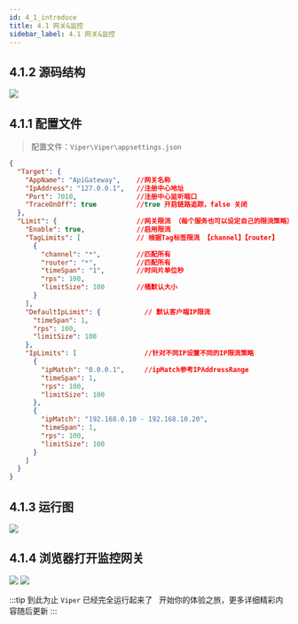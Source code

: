 ```yaml
---
id: 4_1_introduce
title: 4.1 网关&监控
sidebar_label: 4.1 网关&监控
---
```


## 4.1.2 源码结构

<div style={{width:"100%",textAlign:"center"}}>
    <img src={useBaseUrl("img/getway.jpg")} />
</div>

## 4.1.1 配置文件

>   配置文件：`Viper\Viper\appsettings.json`

```json
{
  "Target": {
    "AppName": "ApiGateway",    //网关名称
    "IpAddress": "127.0.0.1",   //注册中心地址
    "Port": 7010,               //注册中心监听端口
    "TraceOnOff": true          //true 开启链路追踪，false 关闭
  },
  "Limit": {                    //网关限流 （每个服务也可以设定自己的限流策略）
    "Enable": true,             //启用限流
    "TagLimits": [              // 根据Tag标签限流 【channel】【router】
      {
        "channel": "*",         //匹配所有
        "router": "*",          //匹配所有
        "timeSpan": "1",        //时间片单位秒
        "rps": 100,
        "limitSize": 100        //桶默认大小
      }
    ],
    "DefaultIpLimit": {           // 默认客户端IP限流
      "timeSpan": 1,
      "rps": 100,
      "limitSize": 100
    },
    "IpLimits": [                 //针对不同IP设置不同的IP限流策略
      {
        "ipMatch": "0.0.0.1",     //ipMatch参考IPAddressRange
        "timeSpan": 1,
        "rps": 100,
        "limitSize": 100
      },
      {
        "ipMatch": "192.168.0.10 - 192.168.10.20",
        "timeSpan": 1,
        "rps": 100,
        "limitSize": 100
      }
    ]
  }
}

```
## 4.1.3 运行图

<div style={{width:"100%",textAlign:"center"}}>
    <img src={useBaseUrl("img/getway_runing.jpg")} />
</div>

## 4.1.4 浏览器打开监控网关

<div style={{width:"100%",textAlign:"center"}}>
    <img src={useBaseUrl("img/login_page.jpg")} />
    <img src={useBaseUrl("img/home_page.jpg")} />
</div>


:::tip 到此为止 `Viper` 已经完全运行起来了
&nbsp;&nbsp;开始你的体验之旅，更多详细精彩内容随后更新
:::